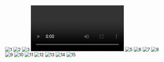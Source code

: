![1](/images/works/8/1.png)
![2](/images/works/8/2.png)
![3](/images/works/8/3.png)
![4](/images/works/8/4.mp4)
![5](/images/works/8/5.png)
![6](/images/works/8/6.png)
![7](/images/works/8/7.png)
![8](/images/works/8/8.png)
![9](/images/works/8/9.png)
![10](/images/works/8/10.png)
![11](/images/works/8/11.png)
![12](/images/works/8/12.png)
![13](/images/works/8/13.png)
![14](/images/works/8/14.png)
![15](/images/works/8/15.png)
